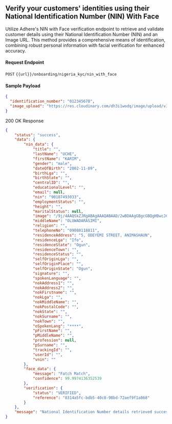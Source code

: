 ## Verify your customers' identities using their National Identification Number (NIN) With Face

Utilize Adhere's NIN with Face verification endpoint to retrieve and validate customer details using their National Identification Number (NIN) and an Image URL. This method provides a comprehensive means of identification, combining robust personal information with facial verification for enhanced accuracy.

#### Request Endpoint

`POST` `{{url}}/onboarding/nigeria_kyc/nin_with_face`

#### Sample Payload

```json
{
  "identification_number": "012345678",
  "image_upload": "https://res.cloudinary.com/dh3i1wodq/image/upload/v1675410981/profile.jpg"
}
```

200 OK Response

``` json
{
    "status": "success",
    "data": {
        "nin_data": {
            "title": "",
            "lastName": "UCHE",
            "firstName": "KARIM",
            "gender": "male",
            "dateOfBirth": "2002-11-09",
            "birthLga": "",
            "birthState": "",
            "centralID": "",
            "educationalLevel": "",
            "email": null,
            "nin": "90187493033",
            "employmentStatus": "",
            "height": "",
            "maritalStatus": null,
            "image": "/9j/4AAQSkZJRgABAgAAAQABAAD/2wBDAAgGBgcGBQgHBwcJCQgKDBQNDAsLDBkSEw8UHRofHh0aHBwgJC4nICIsIxwcKDcpLDAxNDQ0Hyc5PTgyPC4zNDL/" # base 64,
            "middleName": "OLUWADARASIMI",
            "religion": "",
            "telephoneNo": "09088118811",
            "residenceAddress": "5, ODEYEMI STREET, ANIMASHAUN",
            "residenceLga": "Ifo",
            "residenceState": "Ogun",
            "residenceTown": "",
            "residenceStatus": "",
            "selfOriginLga": "",
            "selfOriginPlace": "",
            "selfOriginState": "Ogun",
            "signature": "",
            "spokenLanguage": "",
            "nokAddress1": "",
            "nokAddress2": "",
            "nokFirstname": "",
            "nokLga": "",
            "nokMiddleName": "",
            "nokPostalCode": "",
            "nokState": "",
            "nokSurname": "",
            "nokTown": "",
            "oSpokenLang": "****",
            "pFirstName": "",
            "pMiddleName": "",
            "profession": null,
            "pSurname": "",
            "trackingId": "",
            "userId": "",
            "vnin": ""
        },
        "face_data": {
            "message": "Fatch Match",
            "confidence": 99.9974136352539
        },
        "verification": {
            "status": "VERIFIED",
            "reference": "8314a5fc-bdb5-40c8-98bd-72aef9f1a868"
        }
    },
    "message": "National Identification Number details retrieved successfully"
}
```
